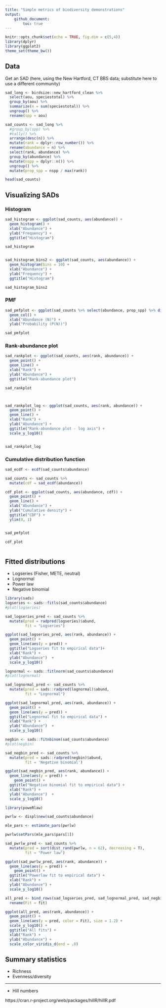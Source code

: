 ```yaml
---
title: "Simple metrics of biodiversity demonstrations"
output: 
    github_document:
        toc: true
---
```


```r
knitr::opts_chunk$set(echo = TRUE, fig.dim = c(5,4))
library(dplyr)
library(ggplot2)
theme_set(theme_bw())
```

## Data

Get an SAD (here, using the New Hartford, CT BBS data; substitute here to use a different community)

```r

sad_long <- birdsize::new_hartford_clean %>%
  select(aou, speciestotal) %>%
  group_by(aou) %>%
  summarize(n = sum(speciestotal)) %>%
  ungroup() %>%
  rename(spp = aou)

sad_counts <- sad_long %>%
  #group_by(spp) %>%
  #tally() %>%
  arrange(desc(n)) %>%
  mutate(rank = dplyr::row_number()) %>%
  rename(abundance = n) %>%
  select(rank, abundance) %>%
  group_by(abundance) %>%
  mutate(nspp = dplyr::n()) %>%
  ungroup() %>%
  mutate(prop_spp = nspp / max(rank))

head(sad_counts)

```

## Visualizing SADs

### Histogram

```r

sad_histogram <- ggplot(sad_counts, aes(abundance)) +
  geom_histogram() +
  xlab("Abundance") +
  ylab("Frequency") +
  ggtitle("Histogram")

sad_histogram


sad_histogram_bins2 <- ggplot(sad_counts, aes(abundance)) +
  geom_histogram(bins = 10) +
  xlab("Abundance") +
  ylab("Frequency") +
  ggtitle("Histogram")

sad_histogram_bins2
```


### PMF

```r

sad_pmfplot <- ggplot(sad_counts %>% select(abundance, prop_spp) %>% distinct(), aes(abundance, prop_spp)) +
  geom_col() +
  xlab("Abundance (N)") +
  ylab("Probability (P(N))")

sad_pmfplot

```

### Rank-abundance plot

```r

sad_rankplot <- ggplot(sad_counts, aes(rank, abundance)) +
  geom_point() +
  geom_line() +
  xlab("Rank") +
  ylab("Abundance") +
  ggtitle("Rank-abundance plot") 

sad_rankplot



sad_rankplot_log <- ggplot(sad_counts, aes(rank, abundance)) +
  geom_point() +
  geom_line() +
  xlab("Rank") +
  ylab("Abundance") +
  ggtitle("Rank-abundance plot - log axis") +
  scale_y_log10()


sad_rankplot_log
```

### Cumulative distribution function

```r

sad_ecdf <- ecdf(sad_counts$abundance)

sad_counts <- sad_counts %>%
  mutate(cdf = sad_ecdf(abundance))

cdf_plot <- ggplot(sad_counts, aes(abundance, cdf)) + 
  geom_point() +
  geom_line() +
  xlab("Abundance") +
  ylab("Cumulative density") +
  ggtitle("CDF") +
  ylim(0, 1)


sad_pmfplot

cdf_plot



```

## Fitted distributions

* Logseries (Fisher, METE, neutral)
* Lognormal 
* Power law
* Negative binomial

```r
library(sads)
logseries <- sads::fitls(sad_counts$abundance)
#plot(logseries)

sad_logseries_pred <- sad_counts %>%
  mutate(pred = radpred(logseries)$abund,
         fit = "Logseries")

ggplot(sad_logseries_pred, aes(rank, abundance)) + 
  geom_point() +
  geom_line(aes(y = pred)) +
  ggtitle("Logseries fit to empirical data")+
  xlab("Rank") +
  ylab("Abundance")  +
  scale_y_log10() 

```

```r


lognormal <- sads::fitlnorm(sad_counts$abundance)
#plot(lognormal)

sad_lognormal_pred <- sad_counts %>%
  mutate(pred = sads::radpred(lognormal)$abund,
         fit = "Lognormal")

ggplot(sad_lognormal_pred, aes(rank, abundance)) + 
  geom_point() +
  geom_line(aes(y = pred)) +
  ggtitle("Lognormal fit to empirical data") +
  xlab("Rank") +
  ylab("Abundance")  +
  scale_y_log10() 
```

```r



negbin <- sads::fitnbinom(sad_counts$abundance)
#plot(negbin)

sad_negbin_pred <- sad_counts %>%
  mutate(pred = sads::radpred(negbin)$abund,
         fit = 'Negative binomial')

ggplot(sad_negbin_pred, aes(rank, abundance)) + 
  geom_line(aes(y = pred)) +
    geom_point() +
  ggtitle("Negative binomial fit to empirical data") +
  xlab("Rank") +
  ylab("Abundance")  +
  scale_y_log10() 

```


```r

library(poweRlaw)

pwrlw <- displ$new(sad_counts$abundance)

mle_pars <- estimate_pars(pwrlw)

pwrlw$setPars(mle_pars$pars[1])

sad_pwrlw_pred <- sad_counts %>%
  mutate(pred = sort(dist_rand(pwrlw, n = 62), decreasing = T),
         fit = "Power law")

ggplot(sad_pwrlw_pred, aes(rank, abundance)) + 
  geom_line(aes(y = pred)) +
    geom_point() +
  ggtitle("Powerlaw fit to empirical data") +
  xlab("Rank") +
  ylab("Abundance") +
  scale_y_log10() 

```

```r

all_pred <- bind_rows(sad_logseries_pred, sad_lognormal_pred, sad_negbin_pred, sad_pwrlw_pred) %>%
  rename(Fit = fit)

ggplot(all_pred, aes(rank, abundance)) +
  geom_point() + 
  geom_line(aes(y = pred, color = Fit), size = 1.2) +
  scale_y_log10() +
  ggtitle("All fits") +
  xlab("Rank") +
  ylab("Abundance") +
  scale_color_viridis_d(end = .8)


```


## Summary statistics

* Richness
* Evenness/diversity

****

* Hill numbers

https://cran.r-project.org/web/packages/hillR/hillR.pdf
